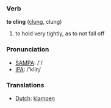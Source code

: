 === Verb ===

'''to cling''' ([[clung]], clung)

# to hold very tightly, as to not fall off

=== Pronunciation ===
*[[w:SAMPA|SAMPA]]: /'/
*[[w:IPA|IPA]]: /'kliɳ/

=== Translations ===
*[[Dutch]]: [[klampen]]